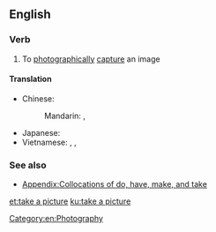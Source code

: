 ==English==

===Verb===
{{en-verb|head=[[take]] a [[picture]]|takes a picture|taking a picture|took a picture|taken a picture}}

# {{label|en|idiomatic}} To [[photographically]] [[capture]] an image

====Translation====
{{trans-top|to photographically capture an image}}
* Chinese:
*: Mandarin: {{t+|cmn|照相|tr=ná|sc=Hani}}, {{t+|cmn|照相|tr=qǔ|sc=Hani}}
* Japanese: {{t+|ja|撮る|tr=とる, toru}}
* Vietnamese: {{t+|vi|chụp hình}}, {{t+|vi|chụp ảnh}}, {{t+|vi|chụp}}
{{trans-bottom}}

===See also===
* [[Appendix:Collocations of do, have, make, and take]]

[[Category:en:Photography]]

[[et:take a picture]]
[[ku:take a picture]]